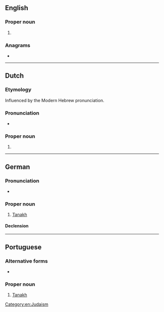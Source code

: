 ==English==

===Proper noun===
{{en-proper noun}}

# {{alternative form of|en|Tanakh}}

===Anagrams===
* {{anagrams|en|a=aachnt|acanth|acanth-}}

[[Category:en:Judaism]]

----

==Dutch==

===Etymology===
Influenced by the Modern Hebrew pronunciation.

===Pronunciation===
* {{audio|nl|Nl-Tanach.ogg|Audio}}

===Proper noun===
{{nl-proper noun|m}}

# {{alternative form of|nl|Tenach}}

----

==German==

===Pronunciation===
* {{audio|de|De-Tanach.ogg|Audio}}

===Proper noun===
{{de-proper noun|m,-}}

# [[Tanakh]]

====Declension====
{{de-ndecl|m,-.sg}}

----

==Portuguese==

===Alternative forms===
* {{alt|pt|Tanakh}}

===Proper noun===
{{pt-proper noun|m|g2=f}}

# {{lb|pt|Judaism}} [[Tanakh]] {{gloss|body of Jewish scripture}}